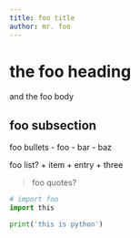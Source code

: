 ```yaml
---
title: foo title
author: mr. foo
---
```


# the foo heading

and the foo body

## foo subsection

foo bullets
- foo
- bar
- baz

foo list?
+ item
+ entry
+ three

> foo quotes?

```python
# import foo
import this

print('this is python')
```
